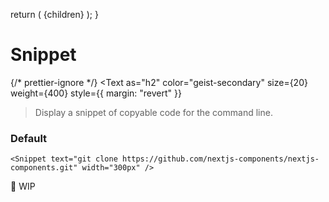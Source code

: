 
  return (
    <DocsLayout>
      <DesignLayout paths={paths}>
        <DesignLayoutInner>{children}</DesignLayoutInner>
      </DesignLayout>
    </DocsLayout>
  );
}


# Snippet

{/* prettier-ignore */}
<Text
  as="h2"
  color="geist-secondary"
  size={20}
  weight={400}
  style={{ margin: "revert" }}
>Display a snippet of copyable code for the command line.</Text>

<Spacer y={2} />

### Default

```
<Snippet text="git clone https://github.com/nextjs-components/nextjs-components.git" width="300px" />
```

<Spacer y={2} />

🚧 WIP
